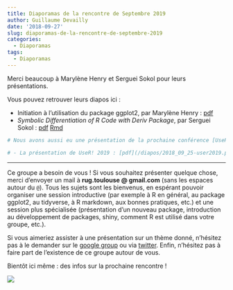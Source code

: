 ```yaml
---
title: Diaporamas de la rencontre de Septembre 2019
author: Guillaume Devailly
date: '2018-09-27'
slug: diaporamas-de-la-rencontre-de-septembre-2019
categories:
  - Diaporamas
tags:
  - Diaporamas
---
```


Merci beaucoup à Marylène Henry et Serguei Sokol pour leurs présentations.

Vous pouvez retrouver leurs diapos ici :

- Initiation à l’utilisation du package ggplot2, par Marylène Henry : [pdf](/diapos/2018-09-25_ggplot2 _initiation.pdf)
- *Symbolic Differentiation of R Code with Deriv Package*, par Serguei Sokol : [pdf](/diapos/2018-09-25_deriv_rug.pdf) [Rmd](https://github.com/R-Toulouse/website/tree/master/static/sources)

```r
# Nous avons aussi eu une présentation de la prochaine conférence [UseR! 2019](http://www.user2019.fr/), par Nathalie Vialaneix, qui aura # lieu à Toulouse entre le 9 et le 12 juillet 2019 :

# - La présentation de UseR! 2019 : [pdf](/diapos/2018_09_25-user2019.pdf)
```



---

Ce groupe a besoin de vous ! Si vous souhaitez présenter quelque chose, merci d’envoyer un mail
à **rug.toulouse @ gmail.com** (sans les espaces autour du `@`).
Tous les sujets sont les bienvenus, en espérant pouvoir organiser une session introductive 
(par exemple à R en général, au package ggplot2, au tidyverse, à R markdown, aux bonnes pratiques, etc.) 
et une session plus spécialisée (présentation d’un nouveau package, introduction au développement de packages,
shiny, comment R est utilisé dans votre groupe, etc.).

Si vous aimeriez assister à une 
présentation sur un thème donné, n’hésitez pas à le demander sur le 
[google group](https://groups.google.com/forum/#!forum/r-toulouse) ou via 
[twitter](https://twitter.com/RUG_Toulouse).
Enfin, n’hésitez pas à faire part de l’existence de ce groupe autour de vous.

Bientôt ici même : des infos sur la prochaine rencontre ! 

![](/img/logo.svg)

